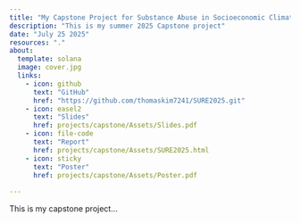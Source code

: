 ```yaml
---
title: "My Capstone Project for Substance Abuse in Socioeconomic Climate"
description: "This is my summer 2025 Capstone project"
date: "July 25 2025"
resources: "."
about: 
  template: solana
  image: cover.jpg
  links: 
    - icon: github
      text: "GitHub"
      href: "https://github.com/thomaskim7241/SURE2025.git"
    - icon: easel2
      text: "Slides"
      href: projects/capstone/Assets/Slides.pdf
    - icon: file-code
      text: "Report"
      href: projects/capstone/Assets/SURE2025.html
    - icon: sticky
      text: "Poster"
      href: projects/capstone/Assets/Poster.pdf
    
---
```


This is my capstone project...